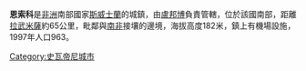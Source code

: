 '''恩索科'''是[[非洲|非洲]]南部國家[[斯威士蘭|斯威士蘭]]的城鎮，由[[盧邦博|盧邦博]]負責管轄，位於該國南部，距離[[拉武米薩|拉武米薩]]約65公里，毗鄰與[[南非|南非]]接壤的邊境，海拔高度182米，鎮上有機場設施，1997年人口963。
{{Coord|27|02|S|31|57|E|region:SZ_type:city|display=title}}

[[Category:史瓦帝尼城市|Category:史瓦帝尼城市]]

{{Swaziland-stub}}